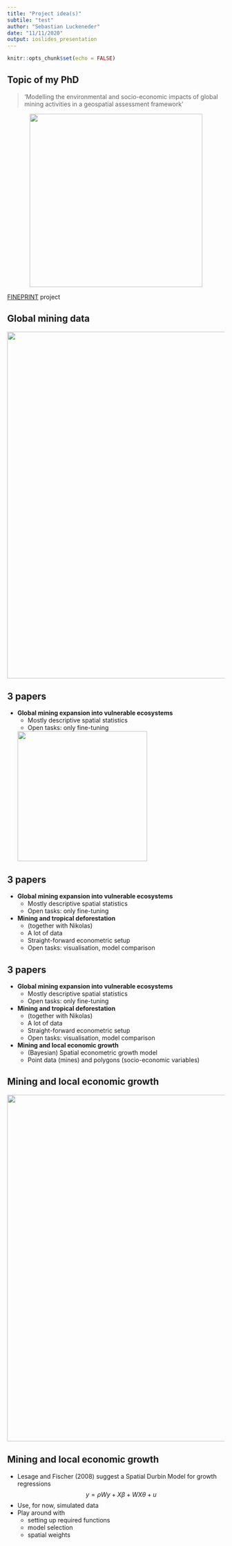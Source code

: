```yaml
---
title: "Project idea(s)"
subtile: "test"
author: "Sebastian Luckeneder"
date: "11/11/2020"
output: ioslides_presentation
---
```

 
```r
knitr::opts_chunk$set(echo = FALSE)
```

## Topic of my PhD

> 'Modelling the environmental and socio-economic impacts of global mining activities in a geospatial assessment framework'

<p align="center">
  <img width="400" src="img/motivation.png">
</p>

[FINEPRINT](www.fineprint.global) project

## Global mining data

<img src="img/mines_map.png" width="800">


## 3 papers

- **Global mining expansion into vulnerable ecosystems**
  - Mostly descriptive spatial statistics
  - Open tasks: only fine-tuning
  
  <img src="img/layers_3d.png" width="300">

## 3 papers

- **Global mining expansion into vulnerable ecosystems**
  - Mostly descriptive spatial statistics
  - Open tasks: only fine-tuning
- **Mining and tropical deforestation**
  - (together with Nikolas)
  - A lot of data
  - Straight-forward econometric setup
  - Open tasks: visualisation, model comparison

## 3 papers

- **Global mining expansion into vulnerable ecosystems**
  - Mostly descriptive spatial statistics
  - Open tasks: only fine-tuning
- **Mining and tropical deforestation**
  - (together with Nikolas)
  - A lot of data
  - Straight-forward econometric setup
  - Open tasks: visualisation, model comparison
- **Mining and local economic growth**
  - (Bayesian) Spatial econometric growth model
  - Point data (mines) and polygons (socio-economic variables)

## Mining and local economic growth

<img src="img/bra.png" width="800">

## Mining and local economic growth

- Lesage and Fischer (2008) suggest a Spatial Durbin Model for growth regressions
  $$y = \rho Wy + X\beta + WX \theta + u$$
- Use, for now, simulated data
- Play around with
  - setting up required functions
  - model selection
  - spatial weights


